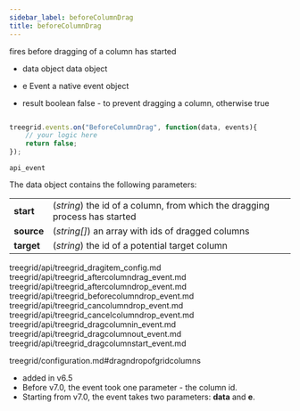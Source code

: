 ```yaml
---
sidebar_label: beforeColumnDrag
title: beforeColumnDrag
---
```



          


<Short>
 fires before dragging of a column has started
	

</Short>



- data		object		data object
- e		    Event		a native event object



- result	boolean		false - to prevent dragging a column, otherwise true


~~~js

treegrid.events.on("BeforeColumnDrag", function(data, events){
	// your logic here
    return false;
});


~~~
	api_event

<Descr>

The data object contains the following parameters:

<table class="webixdoc_links">
	<tbody>
        <tr>
			<td class="webixdoc_links0"><b>start</b></td>
			<td>(<i>string</i>) the id of a column, from which the dragging process has started</td>
		</tr>
        <tr>
			<td class="webixdoc_links0"><b>source</b></td>
			<td>(<i>string[]</i>) an array with ids of dragged columns</td>
		</tr>
        <tr>
			<td class="webixdoc_links0"><b>target</b></td>
			<td>(<i>string</i>) the id of a potential target column</td>
		</tr>
    </tbody>
</table>



</Descr>



treegrid/api/treegrid_dragitem_config.md
treegrid/api/treegrid_aftercolumndrag_event.md
treegrid/api/treegrid_aftercolumndrop_event.md
treegrid/api/treegrid_beforecolumndrop_event.md
treegrid/api/treegrid_cancolumndrop_event.md
treegrid/api/treegrid_cancelcolumndrop_event.md
treegrid/api/treegrid_dragcolumnin_event.md
treegrid/api/treegrid_dragcolumnout_event.md
treegrid/api/treegrid_dragcolumnstart_event.md

 treegrid/configuration.md#dragndropofgridcolumns

 

- added in v6.5
- Before v7.0, the event took one parameter - the column id. 
- Starting from v7.0, the event takes two parameters: <strong>data</strong> and <strong>e</strong>.